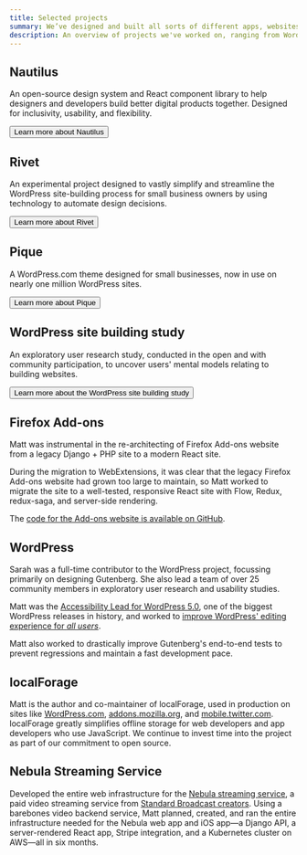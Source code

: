 ```yaml
---
title: Selected projects
summary: We’ve designed and built all sorts of different apps, websites, and products over the years. Here are just a few of the things we’ve worked on.
description: An overview of projects we've worked on, ranging from WordPress development and design systems to open-source projects and custom web apps.
---
```



<Panel>

## Nautilus

An open-source design system and React component library to help designers and developers build better digital products together. Designed for inclusivity, usability, and flexibility.

<Button minimal navigation to="/portfolio/nautilus">Learn more <VisuallyHidden>about Nautilus</VisuallyHidden></Button>
</Panel>

<Panel>

## Rivet

An experimental project designed to vastly simplify and streamline the WordPress site-building process for small business owners by using technology to automate design decisions.

<Button minimal navigation to="/portfolio/rivet">Learn more <VisuallyHidden>about Rivet</VisuallyHidden></Button>
</Panel>

<Panel>

## Pique

A WordPress.com theme designed for small businesses, now in use on nearly one million WordPress sites.

<Button minimal navigation to="/portfolio/pique">Learn more <VisuallyHidden>about Pique</VisuallyHidden></Button>
</Panel>

<Panel>

## WordPress site building study

An exploratory user research study, conducted in the open and with community participation, to uncover users' mental models relating to building websites.

<Button minimal navigation to="/portfolio/site-building-study">Learn more <VisuallyHidden>about the WordPress site building study</VisuallyHidden></Button>
</Panel>

<Panel>

## Firefox Add-ons

Matt was instrumental in the re-architecting of Firefox Add-ons website from a legacy Django + PHP site to a modern React site.

During the migration to WebExtensions, it was clear that the legacy Firefox Add-ons website had grown too large to maintain, so Matt worked to migrate the site to a well-tested, responsive React site with Flow, Redux, redux-saga, and server-side rendering.

The [code for the Add-ons website is available on GitHub](https://github.com/mozilla/addons-frontend).
</Panel>

<Panel>

## WordPress

Sarah was a full-time contributor to the WordPress project, focussing primarily on designing Gutenberg. She also lead a team of over 25 community members in exploratory user research and usability studies.

Matt was the [Accessibility Lead for WordPress 5.0](https://make.wordpress.org/core/2018/10/03/a-plan-for-5-0/), one of the biggest WordPress releases in history, and worked to [improve WordPress' editing experience for _all users_](https://make.wordpress.org/core/2018/10/18/regarding-accessibility-in-gutenberg/).

Matt also worked to drastically improve Gutenberg's end-to-end tests to prevent regressions and maintain a fast development pace.
</Panel>

<Panel>

## localForage

Matt is the author and co-maintainer of localForage, used in production on sites like [WordPress.com](http://wordpress.com/), [addons.mozilla.org](http://addons.mozilla.org/), and [mobile.twitter.com](http://mobile.twitter.com/). localForage greatly simplifies offline storage for web developers and app developers who use JavaScript. We continue to invest time into the project as part of our commitment to open source.
</Panel>

<Panel>

## Nebula Streaming Service

Developed the entire web infrastructure for the [Nebula streaming service](https://watchnebula.com), a paid video streaming service from [Standard Broadcast creators](https://standard.tv/). Using a barebones video backend service, Matt planned, created, and ran the entire infrastructure needed for the Nebula web app and iOS app—a Django API, a server-rendered React app, Stripe integration, and a Kubernetes cluster on AWS—all in six months.
</Panel>
